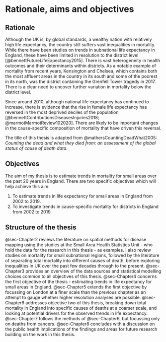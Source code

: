 # Rationale, aims and objectives {#sec-Chapter1}

## Rationale

Although the UK is, by global standards, a wealthy nation with relatively high life expectancy, the country still suffers vast inequalities in mortality.
While there have been studies on trends in subnational life expectancy in England, these have been limited in resolution to the district level [@bennettFutureLifeExpectancy2015].
There is vast heterogeneity in health outcomes and their determinants within districts.
As a notable example of mortality from recent years, Kensington and Chelsea, which contains both the most affluent areas in the country in its south and some of the poorest in its north, was the district containing the Grenfell Tower tragedy in 2017.
There is a clear need to uncover further variation in mortality below the district level.

Since around 2010, although national life expectancy has continued to increase, there is evidence that the rise in female life expectancy has reversed in the most deprived deciles of the population [@bennettContributionsDiseasesInjuries2018; @marmotMarmotReview102020].
There are likely to be important changes in the cause-specific composition of mortality that have driven this reversal.

The title of this thesis is adapted from @mathersCountingDeadWhat2005: _Counting the dead and what they died from: an assessment of the global status of cause of death data_.

## Objectives

The aim of my thesis is to estimate trends in mortality for small areas over the past 20 years in England.
There are two specific objectives which will help achieve this aim:

1. To estimate trends in life expectancy for small areas in England from 2002 to 2019.
1. To investigate trends in cause-specific mortality for districts in England from 2002 to 2019.

## Structure of the thesis

@sec-Chapter2 reviews the literature on spatial methods for disease mapping using the studies at the Small Area Health Statistics Unit - who hold the data for the research in this thesis - as examples.
I also review studies on mortality for small subnational regions, followed by the literature of separating total mortality into different causes of death, before exploring inequalities in UK over the past few decades through to the present.
@sec-Chapter3 provides an overview of the data sources and statistical modelling choices common to all objectives of this thesis.
@sec-Chapter4 concerns the first objective of the thesis - estimating trends in life expectancy for small areas in England.
@sec-Chapter5 extends the first objective by focussing on London at a finer scale than the previous chapter as an attempt to gauge whether higher resolution analyses are possible.
@sec-Chapter6 addresses objective two of this thesis, breaking down total mortality in England into specific causes of deaths at a coarser scale, and looking at potential drivers for the observed trends in life expectancy.
@sec-Chapter7 follows the methods of @sec-Chapter6, but focussing only on deaths from cancers.
@sec-Chapter8 concludes with a discussion on the public health implications of the findings and areas for future research building on the work in this thesis.
